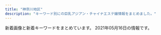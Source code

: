 ```yaml
---
title: "神奈川地区"
description: "キーワード別にの巨乳アジアン・チャイナエステ嬢情報をまとめました。"
---
```


新着画像と新着キーワードをまとめています。
2021年05月16日の情報です。

<DmmAffiliateIns />
<KeywordTable
  shops={
    [
    {
        "keywords": {},
        "url": "http://en.este88.com/",
        "img_links": [
            "http://en.este88.com/i/images/info_12.jpg",
            "http://en.este88.com/gals/rena1.jpg",
            "http://en.este88.com/gals/koko1.jpg",
            "http://en.este88.com/i/images/info_15.jpg",
            "http://en.este88.com/gals/mika1.jpg",
            "http://en.este88.com/gals/emi1.jpg",
            "http://en.este88.com/gals/asuka1.jpg",
            "http://en.este88.com/gals/nana1.jpg",
            "http://en.este88.com/i/images/info_07.jpg",
            "http://en.este88.com/i/images/info_09.jpg",
            "http://en.este88.com/images/info.png",
            "http://en.este88.com/gals/saya1.jpg",
            "http://en.este88.com/gals/yuyu1.jpg",
            "http://en.este88.com/gals/kasumi1.jpg",
            "http://en.este88.com/gals/anna1.jpg"
        ],
        "name": "\u7e01",
        "station": "JR\u85e4\u6ca2\u99c5\u5317\u53e3"
    },
    {
        "station": "\u8ffd\u6d5c\u99c5",
        "img_links": [
            "http://ikoi.esjp.xyz/img/room/photo01.jpg",
            "http://ikoi.esjp.xyz/img/capinfo.jpg",
            "http://ikoi.esjp.xyz/img/059.png",
            "http://ikoi.esjp.xyz/girl/5.jpg",
            "http://ikoi.esjp.xyz/i/img/photo05.jpg",
            "http://ikoi.esjp.xyz/i/img/photo03.jpg",
            "http://ikoi.esjp.xyz/img/room/photo02.jpg",
            "http://ikoi.esjp.xyz/i/img/photo02.jpg",
            "http://ikoi.esjp.xyz/girl/3.jpg",
            "http://ikoi.esjp.xyz/img/room/photo06.jpg",
            "http://ikoi.esjp.xyz/img/room/photo03.jpg",
            "http://ikoi.esjp.xyz/girl/2.jpg",
            "http://ikoi.esjp.xyz/img/sub_staff.jpg",
            "http://ikoi.esjp.xyz/i/img/photo01.jpg",
            "http://ikoi.esjp.xyz/img/qr.jpg",
            "http://ikoi.esjp.xyz/girl/6.jpg",
            "http://ikoi.esjp.xyz/img/lr_01.jpg",
            "http://ikoi.esjp.xyz/img/lr_02.jpg",
            "http://ikoi.esjp.xyz/img/room/photo05.jpg",
            "http://ikoi.esjp.xyz/img/pro_girl_line.jpg",
            "http://ikoi.esjp.xyz/girl/4.jpg",
            "http://ikoi.esjp.xyz/img/top_pickback.png",
            "http://ikoi.esjp.xyz/i/img/photo06.jpg",
            "http://ikoi.esjp.xyz/img/rec_top.png",
            "http://ikoi.esjp.xyz/girl/1.jpg",
            "http://ikoi.esjp.xyz/img/room/photo04.jpg",
            "http://ikoi.esjp.xyz/i/img/photo04.jpg"
        ],
        "url": "http://ikoi.esjp.xyz/",
        "keywords": {},
        "name": "\u61a9"
    },
    {
        "img_links": [
            "http://www.sh-riraku77.site/plus/images/room1.jpg",
            "http://www.sh-riraku77.site/uploads/201214/1-201214130312232.jpg",
            "http://www.sh-riraku77.site/plus/images/room3.jpg",
            "http://www.sh-riraku77.site/plus/images/room2.jpg",
            "http://www.sh-riraku77.site/plus/images/room4.jpg",
            "http://www.sh-riraku77.site/picture/i_therapist.png",
            "http://www.sh-riraku77.site/picture/s_staff.png",
            "http://www.sh-riraku77.site/uploads/210325/1-210325133926495.jpg",
            "http://www.sh-riraku77.site/picture/s_new.png",
            "http://www.sh-riraku77.site/picture/end.png",
            "http://www.sh-riraku77.site/picture/photo3.png",
            "http://www.sh-riraku77.site/picture/top22.png",
            "http://www.sh-riraku77.site/picture/top23.png"
        ],
        "station": "JR\u65b0\u6749\u7530\u99c5\u897f\u53e3",
        "url": "http://www.sh-riraku77.site/",
        "keywords": {},
        "name": "\u82b1\u306e\u604b"
    },
    {
        "img_links": [
            "http://airi-est.xyz/images/icon_call.png",
            "http://airi-est.xyz/images/info.jpg",
            "http://airi-est.xyz/images/qr.jpg",
            "http://airi-est.xyz/girl/1.jpg",
            "http://airi-est.xyz/images/sub_staff.png",
            "http://airi-est.xyz/images/room2.jpg",
            "http://airi-est.xyz/images/room3.jpg",
            "http://airi-est.xyz/images/clear_line.png",
            "http://airi-est.xyz/images/room4.jpg",
            "http://airi-est.xyz/images/room1.jpg",
            "http://airi-est.xyz/images/sub_pickup.png",
            "http://airi-est.xyz/images/tel.png",
            "http://airi-est.xyz/images/rec-top.jpg",
            "http://airi-est.xyz/girl/3.jpg",
            "http://airi-est.xyz/images/return.png",
            "http://airi-est.xyz/images/sub_news.png"
        ],
        "station": "JR\u5c0f\u7530\u539f\u99c5\u6771\u53e3",
        "keywords": {
            "C": 9
        },
        "url": "http://airi-est.xyz/",
        "name": "\u591c\u6765\u9999"
    },
    {
        "name": "\u5143\u6c17\u3082\u308a\u3082\u308a",
        "img_links": [
            "http://genkimorimori.ies.bz/images/1.jpg",
            "http://genkimorimori.ies.bz/images/staff_bj3.jpg",
            "http://genkimorimori.ies.bz/images/g16.jpg",
            "http://genkimorimori.ies.bz/photos/sites/68/2020/11/2020112402100578.jpg",
            "http://genkimorimori.ies.bz/photos/sites/68/2021/01/2021011903470168.jpg",
            "http://genkimorimori.ies.bz/images/news1.jpg",
            "http://genkimorimori.ies.bz/images/info2.jpg",
            "http://genkimorimori.ies.bz/images/g7.jpg",
            "http://genkimorimori.ies.bz/images/s_cosplay.jpg",
            "http://genkimorimori.ies.bz/photos/sites/68/2021/04/2021042706555628.jpg",
            "http://genkimorimori.ies.bz/photos/sites/68/2021/03/2021031903185869.jpg",
            "http://genkimorimori.ies.bz/images/g10.jpg",
            "http://genkimorimori.ies.bz/photos/sites/68/2020/12/2020121003212539.jpg",
            "http://genkimorimori.ies.bz/images/g1.jpg",
            "http://genkimorimori.ies.bz/images/g14.jpg",
            "http://genkimorimori.ies.bz/images/pick.jpg",
            "http://genkimorimori.ies.bz/images/top.jpg",
            "http://genkimorimori.ies.bz/images/g13.jpg",
            "http://genkimorimori.ies.bz/photos/sites/68/2020/11/2020110308572890.jpg",
            "http://genkimorimori.ies.bz/images/2.jpg",
            "http://genkimorimori.ies.bz/images/s_link.jpg",
            "http://genkimorimori.ies.bz/photos/sites/68/2020/12/202012150154361.jpg",
            "http://genkimorimori.ies.bz/images/g2.jpg",
            "http://genkimorimori.ies.bz/photos/sites/68/2020/11/2020112402100696.jpg",
            "http://genkimorimori.ies.bz/photos/sites/68/2021/04/2021040109162539.jpg",
            "http://genkimorimori.ies.bz/images/g11.jpg",
            "http://genkimorimori.ies.bz/images/g15.jpg",
            "http://genkimorimori.ies.bz/photos/sites/68/2020/11/2020110308582485.jpg",
            "http://genkimorimori.ies.bz/images/s_staff.jpg",
            "http://genkimorimori.ies.bz/photos/sites/68/2020/11/2020110308572993.jpg",
            "http://genkimorimori.ies.bz/images/g3.jpg",
            "http://genkimorimori.ies.bz/images/mobile.jpg",
            "http://genkimorimori.ies.bz/photos/sites/68/2020/12/2020120502191455.jpg",
            "http://genkimorimori.ies.bz/photos/sites/68/2020/12/2020120703525262.jpg",
            "http://genkimorimori.ies.bz/photos/sites/68/2020/11/2020110308572868.jpg",
            "http://genkimorimori.ies.bz/images/info.jpg",
            "http://genkimorimori.ies.bz/images/dairy1.jpg",
            "http://genkimorimori.ies.bz/images/g17.jpg"
        ],
        "station": "\u79e6\u91ce\u99c5\u5317\u53e3",
        "url": "http://genkimorimori.ies.bz/",
        "keywords": {}
    },
    {
        "img_links": [
            "http://meetyou.me-es.com/images/index_07.jpg",
            "http://meetyou.me-es.com/images/index_10.jpg",
            "http://meetyou.me-es.com/images/index_06.jpg",
            "http://meetyou.me-es.com/girl/015.jpg",
            "http://meetyou.me-es.com/images/index_08.jpg",
            "http://meetyou.me-es.com/images/index_09.jpg",
            "http://meetyou.me-es.com/images/r03.jpg",
            "http://meetyou.me-es.com/images/r01.jpg",
            "http://meetyou.me-es.com/girl/07.jpg",
            "http://meetyou.me-es.com/images/index_13.jpg",
            "http://meetyou.me-es.com/images/rec_10.jpg",
            "http://meetyou.me-es.com/images/rec.jpg",
            "http://meetyou.me-es.com/images/index_02.jpg",
            "http://meetyou.me-es.com/girl/02.jpg",
            "http://meetyou.me-es.com/girl/018.jpg",
            "http://meetyou.me-es.com/images/index_04.jpg",
            "http://meetyou.me-es.com/girl/017.jpg",
            "http://meetyou.me-es.com/images/index_15.jpg",
            "http://meetyou.me-es.com/images/r02.jpg",
            "http://meetyou.me-es.com/images/staff_10.jpg",
            "http://meetyou.me-es.com/images/index_01.jpg",
            "http://meetyou.me-es.com/girl/03.jpg",
            "http://meetyou.me-es.com/girl/013.jpg",
            "http://meetyou.me-es.com/images/index_05.jpg",
            "http://meetyou.me-es.com/girl/016.jpg",
            "http://meetyou.me-es.com/girl/09.jpg",
            "http://meetyou.me-es.com/images/info_tit.jpg",
            "http://meetyou.me-es.com/images/r04.jpg",
            "http://meetyou.me-es.com/images/info_10.jpg",
            "http://meetyou.me-es.com/images/index_03.jpg",
            "http://meetyou.me-es.com/girl/00.jpg",
            "http://meetyou.me-es.com/images/sub_13.jpg",
            "http://meetyou.me-es.com/images/index_17.jpg"
        ],
        "station": "\u9577\u5f8c\u99c5\u6771\u53e3",
        "name": "\u30df\u30fc\u30c8\u30e6\u30fc",
        "keywords": {
            "C": 8,
            "D": 1
        },
        "url": "http://meetyou.me-es.com/"
    },
    {
        "img_links": [
            "https://temiri.ests.jp/images/link_nav03.jpg",
            "https://temiri.ests.jp/images/room2.jpg",
            "https://temiri.ests.jp/photos/sites/37/2021/04/2021042805581995.jpg",
            "https://temiri.ests.jp/photos/sites/37/2021/05/2021051402503516.jpg",
            "https://temiri.ests.jp/images/room3.jpg",
            "https://temiri.ests.jp/images/btn_eject.jpg",
            "https://temiri.ests.jp/photos/sites/37/2021/04/2021042805581763.jpg",
            "https://temiri.ests.jp/images/top.png",
            "https://temiri.ests.jp/photos/sites/37/2021/04/2021042805581827.jpg",
            "https://temiri.ests.jp/images/link_nav05.jpg",
            "https://temiri.ests.jp/images/room6.jpg",
            "https://temiri.ests.jp/photos/sites/37/2021/05/202105140250416.jpg",
            "https://temiri.ests.jp/images/sp_top.jpg",
            "https://temiri.ests.jp/images/room4.jpg",
            "https://temiri.ests.jp/images/link_nav04.jpg",
            "https://temiri.ests.jp/images/link_nav02.jpg",
            "https://temiri.ests.jp/images/link_nav06.jpg",
            "https://temiri.ests.jp/images/tit_face.jpg",
            "https://temiri.ests.jp/images/img_eject.jpg",
            "https://temiri.ests.jp/images/room1.jpg",
            "https://temiri.ests.jp/images/room5.jpg",
            "https://temiri.ests.jp/images/close_eject.png",
            "https://temiri.ests.jp/images/link_nav07.jpg",
            "https://temiri.ests.jp/images/tit_new.jpg",
            "https://temiri.ests.jp/images/link_nav01.jpg",
            "https://temiri.ests.jp/images/tit_eject.jpg",
            "https://temiri.ests.jp/photos/sites/37/2021/04/2021042805581632.jpg"
        ],
        "name": "\u30c6\u30df\u30ea",
        "station": "\u4e0a\u5927\u5ca1\u99c5",
        "url": "https://temiri.ests.jp/",
        "keywords": {
            "D": 48,
            "86": 12,
            "C": 54,
            "87": 12,
            "83": 12,
            "85": 24
        }
    },
    {
        "img_links": [],
        "keywords": {},
        "url": "http://oppama.iest.info/",
        "name": "\u8ffd\u6d5c\u30de\u30c3\u30b5\u30fc\u30b8",
        "station": "\u8ffd\u6d5c\u99c5"
    },
    {
        "url": "http://hiratsuka-est.com/",
        "name": "\u3055\u308f\u3084\u304b",
        "img_links": [
            "http://hiratsuka-est.com/images/chc.jpg",
            "http://hiratsuka-est.com/images/g3.jpg",
            "http://hiratsuka-est.com/images/g4.jpg",
            "http://hiratsuka-est.com/images/g1.jpg",
            "http://hiratsuka-est.com/images/banna1.jpg",
            "http://hiratsuka-est.com/images/top.jpg",
            "http://hiratsuka-est.com/images/g0.jpg",
            "http://hiratsuka-est.com/images/r7.jpg",
            "http://hiratsuka-est.com/images/r1.jpg",
            "http://hiratsuka-est.com/images/r3.jpg",
            "http://hiratsuka-est.com/images/new1.jpg",
            "http://hiratsuka-est.com/images/tel.jpg",
            "http://hiratsuka-est.com/images/tiao2.jpg",
            "http://hiratsuka-est.com/images/right.jpg",
            "http://hiratsuka-est.com/images/r8.jpg",
            "http://hiratsuka-est.com/images/r9.jpg",
            "http://hiratsuka-est.com/images/g2.jpg",
            "http://hiratsuka-est.com/images/rr1.jpg",
            "http://hiratsuka-est.com/images/zi-faq.png",
            "http://hiratsuka-est.com/images/rina.jpg",
            "http://hiratsuka-est.com/images/banna2.jpg",
            "http://hiratsuka-est.com/images/zi-link.png",
            "http://hiratsuka-est.com/images/r6.jpg",
            "http://hiratsuka-est.com/images/mi.jpg",
            "http://hiratsuka-est.com/images/r4.jpg",
            "http://hiratsuka-est.com/images/banna.jpg",
            "http://hiratsuka-est.com/images/zi-staff.png",
            "http://hiratsuka-est.com/images/ll1.jpg",
            "http://hiratsuka-est.com/images/r5.jpg",
            "http://hiratsuka-est.com/images/left.jpg"
        ],
        "keywords": {},
        "station": "JR\u5e73\u585a\u99c5\u5317\u53e3"
    },
    {
        "keywords": {
            "86": 8,
            "85": 40,
            "87": 8,
            "E": 8,
            "D": 48
        },
        "url": "http://izumi.ests.jp/",
        "station": "\u6e58\u5357\u53f0\u99c5\u897f\u53e3",
        "name": "\u6e58\u5357\u604b",
        "img_links": [
            "http://izumi.ests.jp/images/room2.jpg",
            "http://izumi.ests.jp/images/room3.jpg",
            "http://izumi.ests.jp/photos/sites/54/2020/05/2020051209400132.jpg",
            "http://izumi.ests.jp/photos/sites/54/2019/10/2019100205592997.jpg",
            "http://izumi.ests.jp/photos/sites/54/2020/09/2020092004565418.jpg",
            "http://izumi.ests.jp/photos/sites/54/2020/12/2020121307073529.jpg",
            "http://izumi.ests.jp/images/service3.jpg",
            "http://izumi.ests.jp/images/s1.jpg",
            "http://izumi.ests.jp/images/s3.jpg",
            "http://izumi.ests.jp/images/service1.jpg",
            "http://izumi.ests.jp/images/service4.jpg",
            "http://izumi.ests.jp/images/room1.jpg",
            "http://izumi.ests.jp/photos/sites/54/2019/10/2019100205593058.jpg",
            "http://izumi.ests.jp/images/info.jpg",
            "http://izumi.ests.jp/images/mobile.jpg",
            "http://izumi.ests.jp/photos/sites/54/2020/07/2020070605483923.jpg",
            "http://izumi.ests.jp/images/service2.jpg",
            "http://izumi.ests.jp/images/info2.jpg",
            "http://izumi.ests.jp/images/top.jpg",
            "http://izumi.ests.jp/photos/sites/54/2021/04/2021042802424765.jpg",
            "http://izumi.ests.jp/images/s_news.jpg",
            "http://izumi.ests.jp/images/room4.jpg"
        ]
    },
    {
        "station": "JR\u85e4\u6ca2\u99c5\u5357\u53e3",
        "url": "http://yushinen.info/",
        "name": "\u7652\u5fc3\u5712",
        "keywords": {},
        "img_links": [
            "http://yushinen.info/images/g3.jpg",
            "http://yushinen.info/images/mobile.png",
            "http://yushinen.info/images/flw.png",
            "http://yushinen.info/images/info.png",
            "http://yushinen.info/images/room3.jpg",
            "http://yushinen.info/images/room5.jpg",
            "http://yushinen.info/images/room1.jpg",
            "http://yushinen.info/images/g7.jpg",
            "http://yushinen.info/images/room2.jpg",
            "http://yushinen.info/images/g0.jpg",
            "http://yushinen.info/images/g5.jpg",
            "http://yushinen.info/images/g1.jpg",
            "http://yushinen.info/images/room6.jpg",
            "http://yushinen.info/images/g6.jpg",
            "http://yushinen.info/images/g4.jpg",
            "http://yushinen.info/images/room4.jpg",
            "http://yushinen.info/images/top.jpg",
            "http://yushinen.info/images/g2.jpg",
            "http://yushinen.info/images/nei-03.png"
        ]
    },
    {
        "url": "http://yacho.est-u.com/",
        "station": "JR\u85e4\u6ca2\u99c5\u5357\u53e3",
        "img_links": [
            "http://yacho.est-u.com/images/index_02.jpg",
            "http://yacho.est-u.com/images/k1.jpg",
            "http://yacho.est-u.com/images/index_12.jpg",
            "http://yacho.est-u.com/images/k2.jpg",
            "http://yacho.est-u.com/images/index_01.jpg",
            "http://yacho.est-u.com/images/5.jpg",
            "http://yacho.est-u.com/images/index_05.jpg",
            "http://yacho.est-u.com/images/staff_03.jpg",
            "http://yacho.est-u.com/images/3.jpg",
            "http://yacho.est-u.com/images/index_10.jpg",
            "http://yacho.est-u.com/images/index_17.jpg",
            "http://yacho.est-u.com/images/4.jpg",
            "http://yacho.est-u.com/images/index_06.jpg",
            "http://yacho.est-u.com/images/1.jpg",
            "http://yacho.est-u.com/images/index_03.jpg",
            "http://yacho.est-u.com/images/index_04.jpg",
            "http://yacho.est-u.com/images/index_07.jpg",
            "http://yacho.est-u.com/images/2.jpg",
            "http://yacho.est-u.com/images/index_15.jpg",
            "http://yacho.est-u.com/images/index_14.jpg",
            "http://yacho.est-u.com/images/6.jpg",
            "http://yacho.est-u.com/images/staff_01.jpg"
        ],
        "keywords": {},
        "name": "\u591c\u8776"
    },
    {
        "url": "http://tenshinokoi.es-come.net/",
        "station": "\u8305\u30f6\u5d0e\u99c5\u5357\u53e3",
        "name": "\u5929\u4f7f\u306e\u604b",
        "img_links": [
            "http://tenshinokoi.es-come.net/img/header00.jpg",
            "http://tenshinokoi.es-come.net/girls/misaki1.jpg",
            "http://tenshinokoi.es-come.net/images/info1.jpg",
            "http://tenshinokoi.es-come.net/girls/risa1.jpg",
            "http://tenshinokoi.es-come.net/girls/yurika1.jpg",
            "http://tenshinokoi.es-come.net/i/80/yuna1.jpg",
            "http://tenshinokoi.es-come.net/girls/yuki1.jpg",
            "http://tenshinokoi.es-come.net/images/share/tel.png",
            "http://tenshinokoi.es-come.net/i/120/yuna1.jpg",
            "http://tenshinokoi.es-come.net/img/sumire1.jpg",
            "http://tenshinokoi.es-come.net/images/therapistbar.png",
            "http://tenshinokoi.es-come.net/images/shishubar.png",
            "http://tenshinokoi.es-come.net/img/risa1.jpg",
            "http://tenshinokoi.es-come.net/i/80/risa1.jpg",
            "http://tenshinokoi.es-come.net/girls/riri1.jpg",
            "http://tenshinokoi.es-come.net/i/120/yuyu1.jpg",
            "http://tenshinokoi.es-come.net/girls/kana1.jpg",
            "http://tenshinokoi.es-come.net/i/120/sumire1.jpg",
            "http://tenshinokoi.es-come.net/i/80/yuyu1.jpg",
            "http://tenshinokoi.es-come.net/i/120/risa1.jpg",
            "http://tenshinokoi.es-come.net/images/share/sp-kp2.png",
            "http://tenshinokoi.es-come.net/girls/sumire1.jpg",
            "http://tenshinokoi.es-come.net/girls/yuyu1.jpg",
            "http://tenshinokoi.es-come.net/images/infobar.png",
            "http://tenshinokoi.es-come.net/img/header02.jpg",
            "http://tenshinokoi.es-come.net/images/share/pickup.png",
            "http://tenshinokoi.es-come.net/girls/hiromi1.jpg",
            "http://tenshinokoi.es-come.net/img/yuyu1.jpg",
            "http://tenshinokoi.es-come.net/img/header01.jpg",
            "http://tenshinokoi.es-come.net/images/info2.jpg",
            "http://tenshinokoi.es-come.net/i/80/sumire1.jpg",
            "http://tenshinokoi.es-come.net/images/qr.jpg"
        ],
        "keywords": {}
    },
    {
        "name": "\u3055\u304f\u3089",
        "keywords": {},
        "url": "http://hoguraku.info/",
        "station": "JR\u5927\u8239\u99c5\u6771\u53e3",
        "img_links": [
            "http://hoguraku.info/_src/22266488/navi2_02.png",
            "http://hoguraku.info/staff-3.jpg",
            "http://hoguraku.info/_src/22294029/3_20180513213551306.jpg",
            "http://hoguraku.info/_src/22294026/wechatimg239.jpg",
            "http://hoguraku.info/staff-4.jpg",
            "http://hoguraku.info/_src/22294409/img20180513220122069421.png",
            "http://hoguraku.info/_src/22266524/wechatimg96_20191205204603604.jpg",
            "http://hoguraku.info/_src/22293781/sign.png",
            "http://hoguraku.info/_src/22266490/navi2_03.png",
            "http://hoguraku.info/_src/22293865/sign.png",
            "http://hoguraku.info/_src/22266493/navi_05.png",
            "http://hoguraku.info/_src/22294027/wechatimg239.jpg",
            "http://hoguraku.info/_src/22266398/img20180513214352559347.png",
            "http://hoguraku.info/_src/25168346/staff-2_20180823215120776.jpg",
            "http://hoguraku.info/_src/37673393/wechatimg98.jpg",
            "http://hoguraku.info/_src/22296687/pup.png",
            "http://hoguraku.info/_src/22266485/navi_01.png",
            "http://hoguraku.info/staff-1.jpg",
            "http://hoguraku.info/_src/22266400/wechatimg94_20191205204136458.jpg",
            "http://hoguraku.info/_src/22296695/pup.png",
            "http://hoguraku.info/_src/22294028/3_20180513213551306.jpg",
            "http://hoguraku.info/_src/22293610/pup.png",
            "http://hoguraku.info/_src/22266496/navi2_06.png",
            "http://hoguraku.info/_src/22296697/pup.png",
            "http://hoguraku.info/staff-2.jpg",
            "http://hoguraku.info/_src/22294024/1_20180513213551260.jpg",
            "http://hoguraku.info/_src/22266494/navi2_05.png",
            "http://hoguraku.info/_src/22293601/newspinkup.png",
            "http://hoguraku.info/_src/22294031/wechatimg175.jpg",
            "http://hoguraku.info/_src/55131553/img20210408153832112943.png",
            "http://hoguraku.info/_src/22266486/navi2_01.png",
            "http://hoguraku.info/_src/22266495/navi_06.png",
            "http://hoguraku.info/_src/22266491/navi_04.png",
            "http://hoguraku.info/_src/22266487/navi_02.png",
            "http://hoguraku.info/_src/22293820/wechatimg744.jpg",
            "http://hoguraku.info/_src/22294025/1_20180513213551260.jpg",
            "http://hoguraku.info/_src/22294030/wechatimg175.jpg",
            "http://hoguraku.info/_src/22266492/navi2_04.png",
            "http://hoguraku.info/_src/22266489/navi_03.png"
        ]
    },
    {
        "url": "http://www.huyo.work/",
        "name": "\u3075\u3088\u3046",
        "img_links": [
            "http://www.huyo.work/img/mimi1.jpg",
            "http://www.huyo.work/images/2.jpg",
            "http://www.huyo.work/images/sys2.jpg",
            "http://www.huyo.work/images/1.jpg",
            "http://www.huyo.work/images/mobile.jpg",
            "http://www.huyo.work/images/int1.jpg",
            "http://www.huyo.work/images/info.jpg",
            "http://www.huyo.work/img/hana1.jpg",
            "http://www.huyo.work/images/int2.jpg",
            "http://www.huyo.work/images/head.jpg",
            "http://www.huyo.work/images/staff_t.jpg",
            "http://www.huyo.work/images/7.jpg",
            "http://www.huyo.work/images/interior_t.jpg",
            "http://www.huyo.work/images/line.png",
            "http://www.huyo.work/img/nana1.jpg",
            "http://www.huyo.work/images/3.jpg",
            "http://www.huyo.work/img/sora1.jpg",
            "http://www.huyo.work/images/8.jpg",
            "http://www.huyo.work/img/mayu1.jpg",
            "http://www.huyo.work/images/sys1.jpg",
            "http://www.huyo.work/images/4.jpg",
            "http://www.huyo.work/img/ayumi1.jpg",
            "http://www.huyo.work/images/5.jpg",
            "http://www.huyo.work/images/news.jpg",
            "http://www.huyo.work/img/riri1.jpg"
        ],
        "keywords": {},
        "station": "JR\u5e73\u585a\u99c5\u5317\u53e3"
    },
    {
        "img_links": [
            "http://esthe-massage.pw/img/m4.jpg",
            "http://esthe-massage.pw/img/m6.jpg",
            "http://esthe-massage.pw/img/m3.jpg",
            "http://esthe-massage.pw/img/no.png",
            "http://esthe-massage.pw/img/m10.jpg",
            "http://esthe-massage.pw/img/m1.jpg",
            "http://esthe-massage.pw/img/cg05.jpg",
            "http://esthe-massage.pw/img/m20.jpg",
            "http://esthe-massage.pw/img/cg01.jpg",
            "http://esthe-massage.pw/img/m5.jpg",
            "http://esthe-massage.pw/img/top.jpg",
            "http://esthe-massage.pw/img/cg02.jpg",
            "http://esthe-massage.pw/img/cg03.jpg",
            "http://esthe-massage.pw/img/fla.jpg",
            "http://esthe-massage.pw/img/m30.jpg",
            "http://esthe-massage.pw/img/noo.png",
            "http://esthe-massage.pw/img/m2.jpg",
            "http://esthe-massage.pw/img/stan.png",
            "http://esthe-massage.pw/img/cg04.jpg",
            "http://esthe-massage.pw/img/m60.jpg"
        ],
        "name": "\u6843\u9999",
        "station": "JR\u5e73\u585a\u99c5",
        "url": "http://esthe-massage.pw/",
        "keywords": {
            "85": 1,
            "86": 3,
            "87": 1,
            "E": 2,
            "D": 3
        }
    },
    {
        "station": "\u5584\u884c\u99c5\u6771\u53e3",
        "name": "\u798f\u7e01",
        "img_links": [
            "http://treat-rlx.com/staff/aya/01.jpg",
            "http://treat-rlx.com/i/files/homeimg.jpg",
            "http://treat-rlx.com/pic/head.jpg",
            "http://treat-rlx.com/img/ttl_staff.jpg",
            "http://treat-rlx.com/pic/topimg5.png",
            "http://treat-rlx.com/staff/aya/01mb.jpg",
            "http://treat-rlx.com/staff/mika/01.jpg",
            "http://treat-rlx.com/pic/topimg3.png",
            "http://treat-rlx.com/pic/topimg1.png",
            "http://treat-rlx.com/pic/topimg4.png",
            "http://treat-rlx.com/staff/mika/01mb.jpg",
            "http://treat-rlx.com/img/att.png",
            "http://treat-rlx.com/pic/topimg2.png",
            "http://treat-rlx.com/img/ttl_mobile.png",
            "http://treat-rlx.com/img/ttl_rec.png"
        ],
        "keywords": {
            "C": 11
        },
        "url": "http://treat-rlx.com/"
    },
    {
        "station": "\u4e0a\u5927\u5ca1\u99c5",
        "url": "http://www.cc-girl.work/",
        "keywords": {},
        "img_links": [
            "http://www.cc-girl.work/images/ta.jpg",
            "http://www.cc-girl.work/images/3.jpg",
            "http://www.cc-girl.work/images/9.jpg",
            "http://www.cc-girl.work/images/ac1.jpg",
            "http://www.cc-girl.work/img/mari1.jpg",
            "http://www.cc-girl.work/images/staff_t.jpg",
            "http://www.cc-girl.work/img/eri1.jpg",
            "http://www.cc-girl.work/images/head.jpg",
            "http://www.cc-girl.work/img/momo1.jpg",
            "http://www.cc-girl.work/images/interior_t.jpg",
            "http://www.cc-girl.work/images/8.jpg",
            "http://www.cc-girl.work/img/kaoru1.jpg",
            "http://www.cc-girl.work/images/line.png",
            "http://www.cc-girl.work/images/6.jpg",
            "http://www.cc-girl.work/img/yuki1.jpg",
            "http://www.cc-girl.work/img/yuri1.jpg",
            "http://www.cc-girl.work/images/4.jpg",
            "http://www.cc-girl.work/images/11.jpg",
            "http://www.cc-girl.work/images/1.jpg",
            "http://www.cc-girl.work/images/rec2.jpg",
            "http://www.cc-girl.work/img/miho1.jpg",
            "http://www.cc-girl.work/images/5.jpg",
            "http://www.cc-girl.work/images/sys1.jpg",
            "http://www.cc-girl.work/img/ai1.jpg",
            "http://www.cc-girl.work/images/sys3.jpg",
            "http://www.cc-girl.work/images/rec1.jpg",
            "http://www.cc-girl.work/img/kumi1.jpg",
            "http://www.cc-girl.work/images/10.jpg",
            "http://www.cc-girl.work/images/2.jpg",
            "http://www.cc-girl.work/images/mobile.jpg",
            "http://www.cc-girl.work/images/sys2.jpg",
            "http://www.cc-girl.work/img/yaya1.jpg",
            "http://www.cc-girl.work/images/int1.jpg",
            "http://www.cc-girl.work/images/7.jpg",
            "http://www.cc-girl.work/images/news.jpg",
            "http://www.cc-girl.work/img/sizuka1.jpg"
        ],
        "name": "yuyu-\u3086\u3046\u3086-"
    },
    {
        "name": "\u83ef\u84ee",
        "station": "JR\u8305\u30f6\u5d0e\u99c5\u5317\u53e3",
        "keywords": {},
        "url": "http://karen.ies.fun/",
        "img_links": []
    },
    {
        "keywords": {},
        "station": "JR\u5927\u8239\u99c5\u6771\u53e3",
        "url": "https://kanmiryou.xyz.mn/",
        "name": "\u7518\u5473\u6599",
        "img_links": []
    },
    {
        "station": "JR\u85e4\u6ca2\u99c5\u5357\u53e3",
        "img_links": [
            "https://static.wixstatic.com/media/fa16f5_86eb1c796f8c4331b4c38b69cda1b743~mv2.jpg",
            "https://static.wixstatic.com/media/fa16f5_10bb2bee15cc4bae8e5cb63703e45c70~mv2.jpg",
            "https://static.wixstatic.com/media/fa16f5_c5eb62e882bb4223841ed94f9c0e4c94~mv2.jpg"
        ],
        "keywords": {
            "\u30bb\u30af\u30b7\u30fc": 5,
            "F": 1,
            "84": 4,
            "87": 5
        },
        "name": "\u30a2\u30eb\u30b9",
        "url": "https://174018370.wixsite.com/mysite-5/"
    },
    {
        "name": "\u6075",
        "station": "JR\u85e4\u6ca2\u99c5\u5357\u53e3",
        "img_links": [
            "http://megumi-est.xyz/girl/8.jpg",
            "http://megumi-est.xyz/images/roomimg/img1.png",
            "http://megumi-est.xyz/images/staff_bg.png",
            "http://megumi-est.xyz/images/roomimg/img4.png",
            "http://megumi-est.xyz/girl/4.jpg",
            "http://megumi-est.xyz/girl/5.jpg",
            "http://megumi-est.xyz/images/newsbg.png",
            "http://megumi-est.xyz/images/roomimg/img2.png",
            "http://megumi-est.xyz/images/mobile_bg.png",
            "http://megumi-est.xyz/images/pickup_line.png",
            "http://megumi-est.xyz/images/topbg.jpg",
            "http://megumi-est.xyz/girl/1.jpg",
            "http://megumi-est.xyz/images/roomimg/img3.png"
        ],
        "url": "http://megumi-est.xyz/",
        "keywords": {}
    },
    {
        "keywords": {},
        "name": "\u85ab",
        "station": "JR\u85e4\u6ca2\u99c5\u5357\u53e3",
        "img_links": [
            "http://f-kaori.work/img/yoka1.jpg",
            "http://f-kaori.work/sp/images/head.jpg",
            "http://f-kaori.work/sp/img/yaya1.jpg",
            "http://f-kaori.work/images/sm.jpg",
            "http://f-kaori.work/sp/images/int2.png",
            "http://f-kaori.work/images/6.jpg",
            "http://f-kaori.work/images/sisu_t.jpg",
            "http://f-kaori.work/images/sys.png",
            "http://f-kaori.work/sp/images/interior_t.jpg",
            "http://f-kaori.work/images/news.png",
            "http://f-kaori.work/images/sisu.png",
            "http://f-kaori.work/images/10.jpg",
            "http://f-kaori.work/sp/images/11.jpg",
            "http://f-kaori.work/images/rec1.png",
            "http://f-kaori.work/sp/images/newsb.png",
            "http://f-kaori.work/sp/img/yumi1.jpg",
            "http://f-kaori.work/img/emi1.jpg",
            "http://f-kaori.work/images/staff_t.jpg",
            "http://f-kaori.work/images/8.jpg",
            "http://f-kaori.work/images/11.jpg",
            "http://f-kaori.work/images/concept.png",
            "http://f-kaori.work/sp/images/rec3.png",
            "http://f-kaori.work/sp/images/6.jpg",
            "http://f-kaori.work/img/yaya1.jpg",
            "http://f-kaori.work/sp/images/9.jpg",
            "http://f-kaori.work/sp/menu/staff.jpg",
            "http://f-kaori.work/sp/images/rec1.png",
            "http://f-kaori.work/images/rec2.jpg",
            "http://f-kaori.work/sp/images/top.jpg",
            "http://f-kaori.work/sp/images/footer.png",
            "http://f-kaori.work/images/int1.png",
            "http://f-kaori.work/img/yumi1.jpg",
            "http://f-kaori.work/sp/menu/top.jpg",
            "http://f-kaori.work/sp/img/risa1.jpg",
            "http://f-kaori.work/sp/images/10.jpg",
            "http://f-kaori.work/sp/images/rec2.jpg",
            "http://f-kaori.work/images/line.png",
            "http://f-kaori.work/sp/images/sys.png",
            "http://f-kaori.work/sp/img/sasa1.jpg",
            "http://f-kaori.work/sp/images/staff_t.jpg",
            "http://f-kaori.work/images/7.jpg",
            "http://f-kaori.work/images/int2.png",
            "http://f-kaori.work/img/sora1.jpg",
            "http://f-kaori.work/sp/menu/interior.jpg",
            "http://f-kaori.work/images/mobile.jpg",
            "http://f-kaori.work/images/interior_t.jpg",
            "http://f-kaori.work/sp/images/1.jpg",
            "http://f-kaori.work/sp/images/pc.jpg",
            "http://f-kaori.work/img/risa1.jpg",
            "http://f-kaori.work/sp/img/yoka1.jpg",
            "http://f-kaori.work/images/9.jpg",
            "http://f-kaori.work/sp/images/tel.jpg",
            "http://f-kaori.work/sp/images/7.jpg",
            "http://f-kaori.work/sp/img/sora1.jpg",
            "http://f-kaori.work/img/sasa1.jpg",
            "http://f-kaori.work/sp/images/sisu.jpg",
            "http://f-kaori.work/sp/img/emi1.jpg",
            "http://f-kaori.work/images/1.jpg",
            "http://f-kaori.work/sp/images/news.png",
            "http://f-kaori.work/sp/images/int1.png",
            "http://f-kaori.work/sp/images/topgirl.png",
            "http://f-kaori.work/sp/images/8.jpg",
            "http://f-kaori.work/images/head.jpg",
            "http://f-kaori.work/sp/images/sisu_t.png"
        ],
        "url": "http://f-kaori.work/"
    },
    {
        "url": "http://es-hanabi.xyz/",
        "station": "JR\u5e73\u585a\u99c5\u897f\u53e3",
        "name": "\u30cf\u30ca\u30d3",
        "keywords": {
            "C": 7
        },
        "img_links": [
            "http://es-hanabi.xyz/images/mobile.png",
            "http://es-hanabi.xyz/images/r7.jpg",
            "http://es-hanabi.xyz/images/g0.jpg",
            "http://es-hanabi.xyz/images/r1.jpg",
            "http://es-hanabi.xyz/images/g4.jpg",
            "http://es-hanabi.xyz/images/new1.jpg",
            "http://es-hanabi.xyz/images/r2.jpg",
            "http://es-hanabi.xyz/images/r6.jpg",
            "http://es-hanabi.xyz/images/r5.jpg",
            "http://es-hanabi.xyz/images/g2.jpg",
            "http://es-hanabi.xyz/images/zi_staff.png",
            "http://es-hanabi.xyz/images/g5.jpg",
            "http://es-hanabi.xyz/images/g3.jpg",
            "http://es-hanabi.xyz/images/r8.jpg",
            "http://es-hanabi.xyz/images/g1.jpg",
            "http://es-hanabi.xyz/images/top.jpg"
        ]
    },
    {
        "keywords": {},
        "img_links": [],
        "name": "\u30a2\u30ed\u30a8",
        "station": "\u9db4\u5dfb\u6e29\u6cc9\u99c5\u5317\u53e3",
        "url": "http://oil.abnavi.info/"
    },
    {
        "name": "\u82b1\u306e\u6249",
        "station": "JR\u85e4\u6ca2\u99c5\u5357\u53e3",
        "img_links": [
            "http://hana-tobira.xyz/images/g6.jpg",
            "http://hana-tobira.xyz/images/tite-i.png",
            "http://hana-tobira.xyz/images/g.jpg",
            "http://hana-tobira.xyz/images/end.png",
            "http://hana-tobira.xyz/images/tite-staff.jpg",
            "http://hana-tobira.xyz/images/mobile.jpg",
            "http://hana-tobira.xyz/images/pickup_t.jpg",
            "http://hana-tobira.xyz/images/tite-link.jpg",
            "http://hana-tobira.xyz/images/g2.jpg",
            "http://hana-tobira.xyz/images/g7.jpg",
            "http://hana-tobira.xyz/images/g5.jpg",
            "http://hana-tobira.xyz/images/g4.jpg"
        ],
        "keywords": {
            "C": 13
        },
        "url": "http://hana-tobira.xyz/"
    },
    {
        "station": "JR\u5c0f\u7530\u539f\u99c5\u897f\u53e3",
        "keywords": {
            "D": 61,
            "C": 8,
            "E": 8,
            "F": 8
        },
        "img_links": [
            "http://onlyone-relax.xyz/images/cg01.jpg",
            "http://onlyone-relax.xyz/images/1.jpg",
            "http://onlyone-relax.xyz/images/cg05.jpg",
            "http://onlyone-relax.xyz/images/cg10.jpg",
            "http://onlyone-relax.xyz/images/qr.jpg",
            "http://onlyone-relax.xyz/images/cg03.jpg",
            "http://onlyone-relax.xyz/images/4.jpg",
            "http://onlyone-relax.xyz/images/spacer300x450.png",
            "http://onlyone-relax.xyz/images/cg04.jpg",
            "http://onlyone-relax.xyz/images/top2.png",
            "http://onlyone-relax.xyz/images/cg08.jpg",
            "http://onlyone-relax.xyz/images/cg06.jpg",
            "http://onlyone-relax.xyz/images/2.jpg",
            "http://onlyone-relax.xyz/images/top.png",
            "http://onlyone-relax.xyz/images/cg07.jpg",
            "http://onlyone-relax.xyz/images/cg02.jpg",
            "http://onlyone-relax.xyz/images/cg09.jpg"
        ],
        "name": "\u30ad\u30e5\u30fc\u30c8",
        "url": "http://onlyone-relax.xyz/"
    },
    {
        "station": "JR\u85e4\u6ca2\u99c5\u5357\u53e3",
        "name": "\u30c6\u30a3\u30a2\u30e9",
        "img_links": [
            "http://es-tiara.jpest.net/uploads//sites/29/2021/05/g1.jpg",
            "http://es-tiara.jpest.net/uploads//sites/29/2020/11/new_01.jpg",
            "http://es-tiara.jpest.net/uploads//sites/29/elementor/thumbs/g3-p6y6s5t17tg0kcmmp7qxqlulr3l1ctxeo6k0dqs9mg.jpg",
            "http://es-tiara.jpest.net/uploads//sites/29/elementor/thumbs/g1-p6y6ogby9cdarq0icm1wwjj5eduwzt7ittx28ga660.jpg",
            "http://es-tiara.jpest.net/uploads//sites/29/elementor/thumbs/g2-p6y6me2p9fjnaj0de7ydxk9qgy0x3q0q7mdpblc9tk.jpg",
            "http://es-tiara.jpest.net/uploads//sites/29/2021/05/g2.jpg",
            "http://es-tiara.jpest.net/uploads//sites/29/2021/05/g3.jpg",
            "http://es-tiara.jpest.net/uploads//sites/29/2020/11/new_03.jpg",
            "http://es-tiara.jpest.net/uploads//sites/29/2021/05/g4.jpg",
            "http://es-tiara.jpest.net/uploads//sites/29/2020/11/liushu.png",
            "http://es-tiara.jpest.net/uploads//sites/29/elementor/thumbs/g4-p6y6qq3wrxh8tspq33egfgw92wnulh8652oaziwx4o.jpg",
            "http://es-tiara.jpest.net/uploads//sites/29/2020/11/top-1.png"
        ],
        "keywords": {},
        "url": "http://es-tiara.jpest.net/"
    },
    {
        "station": "JR\u85e4\u6ca2\u99c5\u5357\u53e3",
        "keywords": {
            "85": 2,
            "83": 4,
            "89": 2,
            "86": 4
        },
        "name": "\u9e97",
        "img_links": [
            "http://es-rei.work/_src/47863240/line3.png",
            "http://es-rei.work/_src/26747089/51d8ecbee4cc2935f070c539c37ded71.jpg",
            "http://es-rei.work/_src/26747301/line3.png",
            "http://es-rei.work/_src/26747288/line3.png",
            "http://es-rei.work/_src/26747304/line1.jpg",
            "http://es-rei.work/_src/26838157/wechatimg77.jpg",
            "http://es-rei.work/_src/26838160/line.png",
            "http://es-rei.work/_src/26747201/list_02.png",
            "http://es-rei.work/_src/26747229/line1.jpg",
            "http://es-rei.work/_src/47863108/wechatimg26_20200914183556350.jpg",
            "http://es-rei.work/_src/26747141/base_03.png",
            "http://es-rei.work/_src/34041599/line3.png",
            "http://es-rei.work/_src/26747223/line3.png",
            "http://es-rei.work/_src/26747203/list_04.png",
            "http://es-rei.work/_src/26747170/base_01.png",
            "http://es-rei.work/_src/26791053/_dsf9449.jpg",
            "http://es-rei.work/_src/34124118/wechatimg26_20200914183556350.jpg",
            "http://es-rei.work/_src/26747210/navi2_06.png",
            "http://es-rei.work/_src/26747222/line3.png",
            "http://es-rei.work/_src/26747153/base_01.png",
            "http://es-rei.work/_src/26747292/wechatimg202.jpg",
            "http://es-rei.work/_src/26838158/wechatimg75.jpg",
            "http://es-rei.work/_src/26747173/base_03.png",
            "http://es-rei.work/_src/26747218/line1.jpg",
            "http://es-rei.work/_src/26791051/_dsf9446.jpg",
            "http://es-rei.work/_src/47863244/line1.jpg",
            "http://es-rei.work/_src/26747200/list_01.png",
            "http://es-rei.work/_src/26838174/line.png",
            "http://es-rei.work/_src/26747158/base_03.png",
            "http://es-rei.work/_src/26747185/base_01.png",
            "http://es-rei.work/_src/26838156/wechatimg204.jpg",
            "http://es-rei.work/_src/26747204/list_05.png",
            "http://es-rei.work/_src/26747226/line3.png",
            "http://es-rei.work/_src/26747086/base_01.png",
            "http://es-rei.work/_src/26791115/_igp4263.jpg",
            "http://es-rei.work/_src/26747208/navi2_04.png",
            "http://es-rei.work/_src/47863239/line3.png",
            "http://es-rei.work/_src/26747221/wechatimg164_1.jpg",
            "http://es-rei.work/_src/34041597/wechatimg26_20200914183556350.jpg",
            "http://es-rei.work/_src/26747209/navi2_05.png",
            "http://es-rei.work/_src/26747114/base_03.png",
            "http://es-rei.work/_src/26747302/wechatimg204.jpg",
            "http://es-rei.work/_src/26838136/news.jpg",
            "http://es-rei.work/1.jpg",
            "http://es-rei.work/_src/26747225/wechatimg75.jpg",
            "http://es-rei.work/_src/26747199/sign.png",
            "http://es-rei.work/_src/26747207/navi2_03.png",
            "http://es-rei.work/_src/47863242/100054276feb8d8cef3ac5199531cfe.jpg",
            "http://es-rei.work/5.jpg",
            "http://es-rei.work/_src/26747293/line3.png",
            "http://es-rei.work/_src/47863241/05859f21726dfcef9faa9bab12a2595.jpg",
            "http://es-rei.work/_src/26747093/_igp4295.jpg",
            "http://es-rei.work/3.jpg",
            "http://es-rei.work/_src/26824435/cam2.png",
            "http://es-rei.work/_src/26747206/navi2_02.png",
            "http://es-rei.work/_src/26747202/list_03.png",
            "http://es-rei.work/_src/26790995/wechatimg38_20181018221746252.jpg",
            "http://es-rei.work/_src/26747287/line3.png",
            "http://es-rei.work/_src/26747294/line3.png",
            "http://es-rei.work/_src/26747126/base_01.png",
            "http://es-rei.work/_src/26747300/line3.png",
            "http://es-rei.work/_src/26791049/_dsf9442.jpg",
            "http://es-rei.work/_src/34041596/05859f21726dfcef9faa9bab12a2595.jpg",
            "http://es-rei.work/_src/26747187/base_03.png",
            "http://es-rei.work/_src/34041600/line3.png",
            "http://es-rei.work/_src/34041693/line1.jpg",
            "http://es-rei.work/_src/26838155/wechatimg202.jpg",
            "http://es-rei.work/_src/26747296/line1.jpg",
            "http://es-rei.work/_src/26747289/wechatimg77.jpg",
            "http://es-rei.work/_src/26747205/navi2_01.png",
            "http://es-rei.work/_src/26747227/line3.png",
            "http://es-rei.work/_src/26747132/line1.jpg",
            "http://es-rei.work/_src/26824216/b0131b16446464e537eff864d8f041bb.jpg",
            "http://es-rei.work/2.jpg",
            "http://es-rei.work/4.jpg",
            "http://es-rei.work/_src/26747231/line1.jpg"
        ],
        "url": "http://es-rei.work/"
    },
    {
        "img_links": [
            "http://lavender-est.xyz/images/room/r2.jpg",
            "http://lavender-est.xyz/images/lr_02.jpg",
            "http://lavender-est.xyz/images/pro_girl_line.jpg",
            "http://lavender-est.xyz/girl/15_1.jpg",
            "http://lavender-est.xyz/girl/5.jpg",
            "http://lavender-est.xyz/girl/14_2.jpg",
            "http://lavender-est.xyz/girl/3_1.jpg",
            "http://lavender-est.xyz/images/room/r3.jpg",
            "http://lavender-est.xyz/images/top01.jpg",
            "http://lavender-est.xyz/images/mobile.png",
            "http://lavender-est.xyz/girl/2.jpg",
            "http://lavender-est.xyz/girl/2_1.jpg",
            "http://lavender-est.xyz/images/tel.png",
            "http://lavender-est.xyz/girl/11.jpg",
            "http://lavender-est.xyz/girl/6.jpg",
            "http://lavender-est.xyz/images/bar_staff.jpg",
            "http://lavender-est.xyz/girl/9.jpg",
            "http://lavender-est.xyz/girl/15.jpg",
            "http://lavender-est.xyz/girl/11_2.jpg",
            "http://lavender-est.xyz/girl/6_1.jpg",
            "http://lavender-est.xyz/i/girl/6.jpg",
            "http://lavender-est.xyz/girl/10_2.jpg",
            "http://lavender-est.xyz/girl/7.jpg",
            "http://lavender-est.xyz/girl/9_2.jpg",
            "http://lavender-est.xyz/girl/7_1.jpg",
            "http://lavender-est.xyz/girl/11_1.jpg",
            "http://lavender-est.xyz/girl/9_1.jpg",
            "http://lavender-est.xyz/images/room/r4.jpg",
            "http://lavender-est.xyz/girl/14_1.jpg",
            "http://lavender-est.xyz/girl/7_2.jpg",
            "http://lavender-est.xyz/girl/10.jpg",
            "http://lavender-est.xyz/girl/14.jpg",
            "http://lavender-est.xyz/girl/5_3.jpg",
            "http://lavender-est.xyz/images/twitter.jpg",
            "http://lavender-est.xyz/girl/10_1.jpg",
            "http://lavender-est.xyz/images/room/r1.jpg",
            "http://lavender-est.xyz/girl/5_1.jpg",
            "http://lavender-est.xyz/girl/5_2.jpg",
            "http://lavender-est.xyz/girl/3.jpg"
        ],
        "name": "\u30e9\u30d9\u30f3\u30c0\u30fc",
        "station": "JR\u85e4\u6ca2\u99c5\u5357\u53e3",
        "keywords": {},
        "url": "http://lavender-est.xyz/"
    },
    {
        "name": "\u60a0\u697d",
        "station": "JR\u5927\u8239\u99c5\u6771\u53e3",
        "keywords": {},
        "img_links": [
            "http://yu-raku.info/images/c-therapist0.png",
            "http://yu-raku.info/images/b-interior.jpg",
            "http://yu-raku.info/sp/images/b-tel.png",
            "http://yu-raku.info/staff/s-emi5.jpg",
            "http://yu-raku.info/images/bar-interior.png",
            "http://yu-raku.info/staff/s-sayuri1.jpg",
            "http://yu-raku.info/staff/s-kana1.jpg",
            "http://yu-raku.info/images/sm-cam30min.png",
            "http://yu-raku.info/sp/images/bar-cam.png",
            "http://yu-raku.info/staff/s-yuko1.jpg",
            "http://yu-raku.info/images/bar-info.png",
            "http://yu-raku.info/staff/s-miki1.jpg",
            "http://yu-raku.info/staff/s-emi3.jpg",
            "http://yu-raku.info/images/bar-therapist.png",
            "http://yu-raku.info/staff/s-niri1.jpg",
            "http://yu-raku.info/sp/images/bar-cover.png",
            "http://yu-raku.info/images/fotter.jpg",
            "http://yu-raku.info/images/bar-cam.png",
            "http://yu-raku.info/staff/s-emi4.jpg",
            "http://yu-raku.info/images/bar-cover.png",
            "http://yu-raku.info/images/c-top0.png",
            "http://yu-raku.info/images/cam30min.png",
            "http://yu-raku.info/images/pic-interior.png",
            "http://yu-raku.info/staff/s-nana1.jpg"
        ],
        "url": "http://yu-raku.info/"
    },
    {
        "url": "http://massage-relax.tokyo/",
        "keywords": {
            "D": 3,
            "86": 6,
            "E": 3
        },
        "name": "\u604b\u3054\u3053\u308d",
        "station": "\u4e0a\u6c38\u8c37\u99c5",
        "img_links": [
            "http://massage-relax.tokyo/images/nav-005.png",
            "http://massage-relax.tokyo/images/top001.png",
            "http://massage-relax.tokyo/images/no.png",
            "http://massage-relax.tokyo/images/nav-001.png",
            "http://massage-relax.tokyo/images/cg02.jpg",
            "http://massage-relax.tokyo/images/cg06.jpg",
            "http://massage-relax.tokyo/images/cg04.jpg",
            "http://massage-relax.tokyo/images/nav-003.png",
            "http://massage-relax.tokyo/images/cg05.jpg",
            "http://massage-relax.tokyo/images/cg03.jpg",
            "http://massage-relax.tokyo/images/nav-002.png",
            "http://massage-relax.tokyo/images/nav-006.png",
            "http://massage-relax.tokyo/images/tel.png",
            "http://massage-relax.tokyo/images/nav-004.png",
            "http://massage-relax.tokyo/images/cg01.jpg"
        ]
    },
    {
        "station": "JR\u6771\u6238\u585a\u99c5\u6771\u53e3",
        "keywords": {
            "88": 4,
            "D": 24,
            "86": 4,
            "87": 16
        },
        "name": "\u521d\u604b",
        "url": "http://www.hatsukoi.mensest.com/",
        "img_links": [
            "http://www.hatsukoi.mensest.com/images/mainImg_sub.jpg",
            "http://www.hatsukoi.mensest.com/files/002.jpg",
            "http://www.hatsukoi.mensest.com/common/images/photo02.jpg",
            "http://www.hatsukoi.mensest.com/images/icon_staff.png",
            "http://www.hatsukoi.mensest.com/common/images/photo01.jpg",
            "http://www.hatsukoi.mensest.com/images/btn2.png",
            "http://www.hatsukoi.mensest.com/files/005.jpg",
            "http://www.hatsukoi.mensest.com/files/003.jpg",
            "http://www.hatsukoi.mensest.com/files/004.jpg",
            "http://www.hatsukoi.mensest.com/images/icon_top.png",
            "http://www.hatsukoi.mensest.com/images/icon_info.png",
            "http://www.hatsukoi.mensest.com/files/001.jpg",
            "http://www.hatsukoi.mensest.com/images/icon_tel.png",
            "http://www.hatsukoi.mensest.com/common/images/photo03.jpg",
            "http://www.hatsukoi.mensest.com/files/006.jpg"
        ]
    },
    {
        "station": "\u5929\u738b\u753a\u99c5\u5357\u53e3",
        "url": "http://es-treat.com/",
        "keywords": {
            "C": 12
        },
        "name": "\u990a\u751f\u5802",
        "img_links": [
            "http://es-treat.com/pic/head.jpg",
            "http://es-treat.com/staff/remi/01mb.jpg",
            "http://es-treat.com/img/ttl_staff.png",
            "http://es-treat.com/staff/rie/01.jpg",
            "http://es-treat.com/img/acs.jpg",
            "http://es-treat.com/pic/topimg1.jpg",
            "http://es-treat.com/staff/yuri/01.jpg",
            "http://es-treat.com/staff/emi/01.jpg",
            "http://es-treat.com/staff/nana/01.jpg",
            "http://es-treat.com/staff/remi/01.jpg",
            "http://es-treat.com/staff/nana/01mb.jpg",
            "http://es-treat.com/staff/yuri/01mb.jpg",
            "http://es-treat.com/staff/emi/01mb.jpg",
            "http://es-treat.com/img/tel.jpg",
            "http://es-treat.com/staff/rie/01mb.jpg"
        ]
    },
    {
        "station": "JR\u5e73\u585a\u99c5\u5317\u53e3",
        "name": "\u30ea\u30e9\u30af\u30bc\u30fc\u30b7\u30e7\u30f3\u59b9",
        "img_links": [
            "http://www.imouto-esute2866.com/images/012.jpg",
            "http://www.imouto-esute2866.com/images/013.jpg",
            "http://www.imouto-esute2866.com/flash/top-1.jpg"
        ],
        "keywords": {
            "C": 7
        },
        "url": "http://www.imouto-esute2866.com/"
    },
    {
        "url": "http://vinntuy.xyz/",
        "name": "Honeyroom",
        "img_links": [
            "http://vinntuy.xyz/uploads/210401/1-2104011443001G.jpg",
            "http://vinntuy.xyz/static/picture/room1.jpg",
            "http://vinntuy.xyz/uploads/210412/1-2104121Q114L2.jpg",
            "http://vinntuy.xyz/static/picture/room2.jpg",
            "http://vinntuy.xyz/static/picture/s3.jpg",
            "http://vinntuy.xyz/static/picture/news.png",
            "http://vinntuy.xyz/static/picture/mobile.jpg",
            "http://vinntuy.xyz/uploads/210401/1-210401144410258.jpg",
            "http://vinntuy.xyz/static/picture/s_staff.png",
            "http://vinntuy.xyz/static/picture/s1.jpg",
            "http://vinntuy.xyz/static/picture/room3.jpg",
            "http://vinntuy.xyz/uploads/210401/1-210401144331M4.jpg",
            "http://vinntuy.xyz/static/picture/top.png",
            "http://vinntuy.xyz/static/picture/room4.jpg"
        ],
        "keywords": {},
        "station": "JR\u85e4\u6ca2\u99c5\u5357\u53e3"
    },
    {
        "url": "http://pretty-esthe.com/",
        "keywords": {
            "D": 12,
            "86": 12
        },
        "station": "JR\u6238\u585a\u99c5\u6771\u53e3",
        "img_links": [
            "http://pretty-esthe.com/images/staff_s.png",
            "http://pretty-esthe.com/images/cg05.jpg",
            "http://pretty-esthe.com/images/evetop.png",
            "http://pretty-esthe.com/images/news.png",
            "http://pretty-esthe.com/images/cg09.jpg",
            "http://pretty-esthe.com/images/cg02.jpg",
            "http://pretty-esthe.com/images/r4.jpg",
            "http://pretty-esthe.com/images/top.png",
            "http://pretty-esthe.com/images/cg01.jpg",
            "http://pretty-esthe.com/images/r3.jpg",
            "http://pretty-esthe.com/images/r2.jpg",
            "http://pretty-esthe.com/images/r1.jpg"
        ],
        "name": "\u840c\u3048"
    },
    {
        "station": "JR\u6238\u585a\u99c5\u6771\u53e3",
        "name": "\u30ad\u30e3\u30f3\u30c7\u30a3",
        "img_links": [
            "https://candy.jps.cm/images/s_staff.jpg",
            "https://candy.jps.cm/images/s2.jpg",
            "https://candy.jps.cm/images/news_bj2.jpg",
            "https://candy.jps.cm/photos/sites/46/2021/03/2021032412025477.jpg",
            "https://candy.jps.cm/images/s_face.jpg",
            "https://candy.jps.cm/images/top.jpg",
            "https://candy.jps.cm/photos/sites/46/2021/03/2021032412025333.jpg",
            "https://candy.jps.cm/images/s_news.jpg",
            "https://candy.jps.cm/photos/sites/46/2021/03/2021032412025519.jpg",
            "https://candy.jps.cm/images/new.jpg",
            "https://candy.jps.cm/images/tel.jpg",
            "https://candy.jps.cm/images/mobile.jpg",
            "https://candy.jps.cm/photos/sites/46/2021/03/2021032412025571.jpg",
            "https://candy.jps.cm/images/s1.jpg",
            "https://candy.jps.cm/images/s_link.jpg"
        ],
        "keywords": {
            "C": 8,
            "86": 33,
            "85": 11,
            "D": 44
        },
        "url": "https://candy.jps.cm/"
    },
    {
        "name": "Fairy Ark",
        "img_links": [
            "http://www.relax-fairyark.info/img/st227.jpg",
            "http://www.relax-fairyark.info/img/st1.jpg",
            "http://www.relax-fairyark.info/img/st150.jpg",
            "http://www.relax-fairyark.info/img/sta220.jpg",
            "http://www.relax-fairyark.info/img/st220.jpg",
            "http://www.relax-fairyark.info/img/st255.jpg",
            "http://www.relax-fairyark.info/img/st213.jpg",
            "http://www.relax-fairyark.info/img/nos.jpg",
            "http://www.relax-fairyark.info/img/st0220.jpg",
            "http://www.relax-fairyark.info/img/st264.jpg",
            "http://www.relax-fairyark.info/img/st265.jpg",
            "http://www.relax-fairyark.info/img/sta260.jpg",
            "http://www.relax-fairyark.info/img/sta213.jpg",
            "http://www.relax-fairyark.info/img/head.jpg",
            "http://www.relax-fairyark.info/img/sta255.jpg",
            "http://www.relax-fairyark.info/img/footbotton.png",
            "http://www.relax-fairyark.info/img/vlt.png",
            "http://www.relax-fairyark.info/img/sta256.jpg",
            "http://www.relax-fairyark.info/img/body2.jpg",
            "http://www.relax-fairyark.info/img/sta265.jpg",
            "http://www.relax-fairyark.info/img/botton.jpg",
            "http://www.relax-fairyark.info/img/st223.jpg",
            "http://www.relax-fairyark.info/img/tel.png",
            "http://www.relax-fairyark.info/img/sta261.jpg",
            "http://www.relax-fairyark.info/img/st261.jpg",
            "http://www.relax-fairyark.info/img/st260.jpg",
            "http://www.relax-fairyark.info/img/sta264.jpg",
            "http://www.relax-fairyark.info/img/sta150.jpg",
            "http://www.relax-fairyark.info/img/st256.jpg",
            "http://www.relax-fairyark.info/img/sta223.jpg"
        ],
        "url": "http://www.relax-fairyark.info/",
        "station": "JR\u85e4\u6ca2\u99c5\u5357\u53e3",
        "keywords": {
            "85": 2,
            "87": 6,
            "E": 5,
            "C": 2,
            "D": 5,
            "86": 4
        }
    },
    {
        "station": "JR\u6771\u6238\u585a\u99c5\u6771\u53e3",
        "url": "http://candy.relaxjp.com/",
        "keywords": {
            "C": 2,
            "90": 1,
            "87": 1,
            "85": 1,
            "D": 4,
            "88": 1,
            "89": 2
        },
        "name": "Candy",
        "img_links": [
            "http://candy.relaxjp.com/css/osusume20.jpg",
            "http://candy.relaxjp.com/css/staff/staff006-a.png",
            "http://candy.relaxjp.com/css/staff/staff005-a.png",
            "http://candy.relaxjp.com/css/staff/staff002-a.png",
            "http://candy.relaxjp.com/css/nav/nav-005.png",
            "http://candy.relaxjp.com/images/slider1/003.jpg",
            "http://candy.relaxjp.com/css/nav/nav-002.png",
            "http://candy.relaxjp.com/css/staff/staff004.png",
            "http://candy.relaxjp.com/css/nav/nav-006.png",
            "http://candy.relaxjp.com/css/staff/staff003.png",
            "http://candy.relaxjp.com/css/tel.png",
            "http://candy.relaxjp.com/css/nav/nav-001.png",
            "http://candy.relaxjp.com/css/staff/staff004-a.png",
            "http://candy.relaxjp.com/css/staff/staff003-a.png",
            "http://candy.relaxjp.com/css/staff/staff0001.png",
            "http://candy.relaxjp.com/css/nav/nav-004.png",
            "http://candy.relaxjp.com/css/staff/staff001-a.png",
            "http://candy.relaxjp.com/images/slider1/001.jpg",
            "http://candy.relaxjp.com/css/staff/staff006.png",
            "http://candy.relaxjp.com/css/staff/staff007-a.png",
            "http://candy.relaxjp.com/css/staff/staff005.png",
            "http://candy.relaxjp.com/css/staff/staff007.png",
            "http://candy.relaxjp.com/css/staff/staff002.png",
            "http://candy.relaxjp.com/css/top0001.png",
            "http://candy.relaxjp.com/css/nav/nav-003.png"
        ]
    },
    {
        "keywords": {
            "D": 8,
            "C": 32,
            "87": 12,
            "83": 16
        },
        "url": "http://www.bestlove.iesjp.com/",
        "name": "Best Love \uff5e\u30d9\u30b9\u30c8\u30e9\u30d6\uff5e",
        "img_links": [
            "http://www.bestlove.iesjp.com/files/004.jpg",
            "http://www.bestlove.iesjp.com/photo_news/upimg/5129560a1cb3fa4f74_0.jpg",
            "http://www.bestlove.iesjp.com/files/008-03.jpg",
            "http://www.bestlove.iesjp.com/files/007-03.jpg",
            "http://www.bestlove.iesjp.com/images/r3.jpg",
            "http://www.bestlove.iesjp.com/files/004-02.jpg",
            "http://www.bestlove.iesjp.com/files/002-03.jpg",
            "http://www.bestlove.iesjp.com/images/atomosky.jpg",
            "http://www.bestlove.iesjp.com/files/001-03.jpg",
            "http://www.bestlove.iesjp.com/photo_news/upimg/694716066af5752b7c_1.jpg",
            "http://www.bestlove.iesjp.com/images/line.png",
            "http://www.bestlove.iesjp.com/files/001-02.jpg",
            "http://www.bestlove.iesjp.com/files/008.jpg",
            "http://www.bestlove.iesjp.com/files/002.jpg",
            "http://www.bestlove.iesjp.com/files/008-02.jpg",
            "http://www.bestlove.iesjp.com/files/006-02.jpg",
            "http://www.bestlove.iesjp.com/photo_news/upimg/80412607e8c301f1d9_0.jpg",
            "http://www.bestlove.iesjp.com/files/003-03.jpg",
            "http://www.bestlove.iesjp.com/files/002-02.jpg",
            "http://www.bestlove.iesjp.com/files/003.jpg",
            "http://www.bestlove.iesjp.com/files/004-03.jpg",
            "http://www.bestlove.iesjp.com/images/mobile.jpg",
            "http://www.bestlove.iesjp.com/files/003-02.jpg",
            "http://www.bestlove.iesjp.com/files/006.jpg",
            "http://www.bestlove.iesjp.com/files/007.jpg",
            "http://www.bestlove.iesjp.com/files/005-03.jpg",
            "http://www.bestlove.iesjp.com/files/005-02.jpg",
            "http://www.bestlove.iesjp.com/files/006-03.jpg",
            "http://www.bestlove.iesjp.com/files/007-02.jpg",
            "http://www.bestlove.iesjp.com/files/001.jpg",
            "http://www.bestlove.iesjp.com/files/005.jpg"
        ],
        "station": "JR\u5e73\u585a\u99c5\u5317\u53e3"
    },
    {
        "name": "\u3059\u3054\u3044\u7652\u3057",
        "url": "http://www.sugoi.esturl.com/",
        "img_links": [
            "http://www.sugoi.esturl.com/images/top.jpg",
            "http://www.sugoi.esturl.com/files/002.jpg",
            "http://www.sugoi.esturl.com/files/004.jpg",
            "http://www.sugoi.esturl.com/images/maining.jpg",
            "http://www.sugoi.esturl.com/images/sp_top.jpg",
            "http://www.sugoi.esturl.com/files/001.jpg",
            "http://www.sugoi.esturl.com/images/tit_new.png",
            "http://www.sugoi.esturl.com/files/005.jpg",
            "http://www.sugoi.esturl.com/photo_news/upimg/75643607cd8483a10c_0.jpg",
            "http://www.sugoi.esturl.com/files/006.jpg",
            "http://www.sugoi.esturl.com/photo_news/upimg/70951608b5e693bbf5_0.jpg",
            "http://www.sugoi.esturl.com/images/sp_tit_therapist.png",
            "http://www.sugoi.esturl.com/images/img_tel.png",
            "http://www.sugoi.esturl.com/images/sp_tit_new.png",
            "http://www.sugoi.esturl.com/images/tit_therapist.png",
            "http://www.sugoi.esturl.com/files/003.jpg"
        ],
        "station": "JR\u6238\u585a\u99c5",
        "keywords": {
            "87": 24,
            "86": 12,
            "D": 24,
            "C": 12
        }
    },
    {
        "img_links": [
            "http://www.hamabei.com/images/buttona_04.jpg",
            "http://www.hamabei.com/images/qr.jpg",
            "http://www.hamabei.com/images/giral015.jpg",
            "http://www.hamabei.com/images/kaori1.jpg",
            "http://www.hamabei.com/images/giral012.jpg",
            "http://www.hamabei.com/images/nana1.jpg",
            "http://www.hamabei.com/images/buttona_07.jpg",
            "http://www.hamabei.com/images/buttona_06.jpg",
            "http://www.hamabei.com/images/giral007.jpg",
            "http://www.hamabei.com/images/yuka1.jpg",
            "http://www.hamabei.com/images/buttona_08.jpg",
            "http://www.hamabei.com/images/giral014.jpg",
            "http://www.hamabei.com/images/giral009.jpg",
            "http://www.hamabei.com/images/miki1.jpg",
            "http://www.hamabei.com/images/buttona_03.jpg",
            "http://www.hamabei.com/images/buttona_05.jpg"
        ],
        "name": "\u6d5c\u8fba\u306e\u604b",
        "station": "JR\u8305\u30f6\u5d0e\u99c5\u5357\u53e3",
        "url": "http://www.hamabei.com/",
        "keywords": {}
    },
    {
        "url": "http://www.biup.esturl.com/",
        "img_links": [
            "http://www.biup.esturl.com/images/sp_tit_new.png",
            "http://www.biup.esturl.com/images/maining.jpg",
            "http://www.biup.esturl.com/images/img_tel.png",
            "http://www.biup.esturl.com/images/top.jpg",
            "http://www.biup.esturl.com/images/tit_therapist.png",
            "http://www.biup.esturl.com/files/002.jpg",
            "http://www.biup.esturl.com/files/004.jpg",
            "http://www.biup.esturl.com/images/sp_top.jpg",
            "http://www.biup.esturl.com/images/tit_new.png",
            "http://www.biup.esturl.com/images/sp_tit_therapist.png",
            "http://www.biup.esturl.com/files/003.jpg",
            "http://www.biup.esturl.com/files/001.jpg"
        ],
        "name": "\u7f8e UP \uff5e\u30d3\u30a2\u30c3\u30d7\uff5e",
        "keywords": {
            "86": 12,
            "D": 12,
            "C": 12,
            "87": 12
        },
        "station": "\u4fdd\u571f\u30f6\u8c37\u99c5\u897f\u53e3"
    },
    {
        "name": "\u693f",
        "img_links": [
            "http://o-jp.com/tsubaki/images/index_enter.jpg",
            "http://o-jp.com/tsubaki/images/t_mobile.jpg",
            "http://o-jp.com/tsubaki/images/photo01.jpg",
            "http://o-jp.com/tsubaki/images/photo03.jpg",
            "http://o-jp.com/tsubaki/images/mimi1.jpg",
            "http://o-jp.com/tsubaki/images/photo04.jpg",
            "http://o-jp.com/tsubaki/images/t_discount.jpg",
            "http://o-jp.com/tsubaki/images/photo02.jpg"
        ],
        "url": "http://o-jp.com/tsubaki/",
        "keywords": {
            "C": 6
        },
        "station": "JR\u5e73\u585a\u99c5\u897f\u53e3"
    },
    {
        "name": "\u5eb7\u7f8e\uff5e\u30b3\u30a6\u30df\uff5e",
        "img_links": [
            "http://haruk.work/sp/images/int1.jpg",
            "http://haruk.work/images/1.jpg",
            "http://haruk.work/images/sys.png",
            "http://haruk.work/images/ta.jpg",
            "http://haruk.work/sp/menu/staff.jpg",
            "http://haruk.work/images/news.png",
            "http://haruk.work/img/ayumi1.jpg",
            "http://haruk.work/sp/images/newsb.png",
            "http://haruk.work/images/rec2.jpg",
            "http://haruk.work/images/2.jpg",
            "http://haruk.work/images/int2.png",
            "http://haruk.work/images/rec1.png",
            "http://haruk.work/sp/images/sys.png",
            "http://haruk.work/sp/images/ac1.jpg",
            "http://haruk.work/sp/images/int5.jpg",
            "http://haruk.work/sp/images/news.jpg",
            "http://haruk.work/img/akari1.jpg",
            "http://haruk.work/images/3.jpg",
            "http://haruk.work/sp/menu/top.jpg",
            "http://haruk.work/images/sm.jpg",
            "http://haruk.work/sp/img/yuna1.jpg",
            "http://haruk.work/sp/images/interior_t.jpg",
            "http://haruk.work/images/head.jpg",
            "http://haruk.work/sp/img/akari1.jpg",
            "http://haruk.work/images/line.png",
            "http://haruk.work/sp/images/staff_t.jpg",
            "http://haruk.work/images/interior_t.jpg",
            "http://haruk.work/images/info.png",
            "http://haruk.work/images/tel.jpg",
            "http://haruk.work/sp/images/rec2.jpg",
            "http://haruk.work/sp/images/tel.jpg",
            "http://haruk.work/sp/images/int3.jpg",
            "http://haruk.work/sp/images/info_t.jpg",
            "http://haruk.work/sp/images/footer.png",
            "http://haruk.work/sp/images/head.jpg",
            "http://haruk.work/sp/images/int4.jpg",
            "http://haruk.work/sp/img/ayumi1.jpg",
            "http://haruk.work/sp/images/rec1.png",
            "http://haruk.work/img/yuna1.jpg",
            "http://haruk.work/images/staff_t.jpg",
            "http://haruk.work/sp/images/sms.jpg",
            "http://haruk.work/sp/images/int2.jpg",
            "http://haruk.work/sp/images/3.jpg",
            "http://haruk.work/images/int1.png",
            "http://haruk.work/sp/images/2.jpg",
            "http://haruk.work/sp/images/1.jpg",
            "http://haruk.work/sp/images/info.png",
            "http://haruk.work/sp/images/ac2.jpg"
        ],
        "station": "JR\u5927\u8239\u99c5\u6771\u53e3",
        "keywords": {},
        "url": "http://haruk.work/"
    },
    {
        "img_links": [
            "http://vinerty.xyz/uploads/210424/1-210424092F2349.jpg",
            "http://vinerty.xyz/templets/default/picture/rec1.png",
            "http://vinerty.xyz/templets/default/picture/news.jpg",
            "http://vinerty.xyz/uploads/210414/1-21041415424K61.jpg",
            "http://vinerty.xyz/templets/default/picture/head.jpg",
            "http://vinerty.xyz/uploads/180620/1-1P62010193X63.jpg",
            "http://vinerty.xyz/uploads/180620/1-1P62010154K00.png",
            "http://vinerty.xyz/uploads/210414/1-210414154313312.jpg",
            "http://vinerty.xyz/templets/default/picture/staff_t.jpg",
            "http://vinerty.xyz/uploads/210414/1-210414154346291.png",
            "http://vinerty.xyz/templets/default/picture/interior_t.jpg",
            "http://vinerty.xyz/uploads/210414/1-2104141542145O.jpg",
            "http://vinerty.xyz/uploads/210414/1-21041416305D18.jpg"
        ],
        "keywords": {},
        "url": "http://vinerty.xyz/",
        "station": "\u6e58\u5357\u53f0\u99c5\u897f\u53e3",
        "name": "\u6e05\u6c34\u6e7e"
    },
    {
        "keywords": {
            "D": 10,
            "C": 11,
            "88": 5,
            "E": 10,
            "87": 10,
            "85": 5
        },
        "name": "\u3075\u308f\u3075\u308f\u5a18",
        "url": "https://fuwafuwa-girl.jpn.vin/",
        "station": "\u4e0a\u5927\u5ca1\u99c5",
        "img_links": [
            "https://fuwafuwa-girl.jpn.vin/images/s_pick.png",
            "https://fuwafuwa-girl.jpn.vin/images/s_massage.png",
            "https://fuwafuwa-girl.jpn.vin/images/s_link.png",
            "https://fuwafuwa-girl.jpn.vin/images/m10.jpg",
            "https://fuwafuwa-girl.jpn.vin/images/room1.jpg",
            "https://fuwafuwa-girl.jpn.vin/images/m8.jpg",
            "https://fuwafuwa-girl.jpn.vin/images/m13.jpg",
            "https://fuwafuwa-girl.jpn.vin/images/mobile.jpg",
            "https://fuwafuwa-girl.jpn.vin/images/top.png",
            "https://fuwafuwa-girl.jpn.vin/images/m11.jpg",
            "https://fuwafuwa-girl.jpn.vin/images/m12.jpg",
            "https://fuwafuwa-girl.jpn.vin/images/info.jpg",
            "https://fuwafuwa-girl.jpn.vin/images/room3.jpg",
            "https://fuwafuwa-girl.jpn.vin/photos/sites/34/2021/02/2021022406110384.jpg",
            "https://fuwafuwa-girl.jpn.vin/images/room2.jpg",
            "https://fuwafuwa-girl.jpn.vin/photos/sites/34/2021/02/2021022406110282.jpg",
            "https://fuwafuwa-girl.jpn.vin/photos/sites/34/2021/02/202102240611046.jpg",
            "https://fuwafuwa-girl.jpn.vin/images/room4.jpg",
            "https://fuwafuwa-girl.jpn.vin/images/m9.jpg",
            "https://fuwafuwa-girl.jpn.vin/images/m14.jpg",
            "https://fuwafuwa-girl.jpn.vin/images/m7.jpg",
            "https://fuwafuwa-girl.jpn.vin/images/s_news.png",
            "https://fuwafuwa-girl.jpn.vin/images/s_staff.png",
            "https://fuwafuwa-girl.jpn.vin/images/m15.jpg",
            "https://fuwafuwa-girl.jpn.vin/photos/sites/34/2021/02/2021022406110276.jpg"
        ]
    },
    {
        "keywords": {},
        "name": "\u968f\u7e01",
        "url": "http://sui-en.work/",
        "station": "JR\u5e73\u585a\u99c5\u5317\u53e3",
        "img_links": [
            "http://sui-en.work/images/b1.jpg",
            "http://sui-en.work/images/int2.png",
            "http://sui-en.work/img/yuki1.jpg",
            "http://sui-en.work/images/2.png",
            "http://sui-en.work/images/ta.jpg",
            "http://sui-en.work/images/int3.png",
            "http://sui-en.work/images/1.png",
            "http://sui-en.work/images/sys2.jpg",
            "http://sui-en.work/images/info.jpg",
            "http://sui-en.work/images/tr.jpg",
            "http://sui-en.work/images/sys3.png",
            "http://sui-en.work/images/head.jpg",
            "http://sui-en.work/images/b2.jpg",
            "http://sui-en.work/images/interior_t.png",
            "http://sui-en.work/img/hana1.jpg",
            "http://sui-en.work/images/mobile.jpg",
            "http://sui-en.work/images/4.png",
            "http://sui-en.work/img/kaori1.jpg",
            "http://sui-en.work/images/news.jpg",
            "http://sui-en.work/images/int1.png",
            "http://sui-en.work/images/3.png",
            "http://sui-en.work/images/staff_t.png",
            "http://sui-en.work/img/sena1.jpg",
            "http://sui-en.work/images/sys1.jpg"
        ]
    }
]
}
/>
<DmmAffiliateScript />
